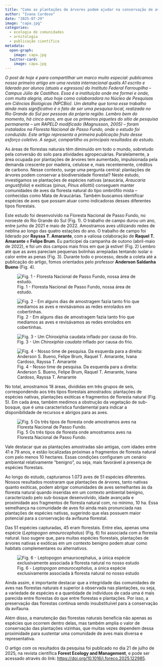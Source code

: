 ```yaml
---
title: "Como as plantações de árvores podem ajudar na conservação de aves florestais?"
author: "Ivana Cardoso"
date: "2025-07-29"
image: "capa.jpg"
categories: 
  - ecologia de comunidades
  - ornitologia
  - publicação científica
metadata:
  open-graph:
    image: capa.jpg
  twitter-card:
    image: capa.jpg
---
```

<p class="texto-secundario">
*O post de hoje é para compartilhar um marco muito especial: publicamos nosso primeiro artigo em uma revista internacional qualis A1 escrito e liderado por alunos (atuais e egressos) do Instituto Federal Farroupilha – Campus Júlio de Castilhos. Essa é a instituição onde me formei e onde, com muita alegria, atuo hoje como colaboradora no Núcleo de Pesquisas em Ciências Biológicas (NPCBio). Um detalhe que torna esse trabalho ainda mais significativo é o fato de ser uma pesquisa local, realizada no Rio Grande do Sul por pessoas da própria região. Lembro bem do momento, há cinco anos, em que os primeiros piquetes do sítio de pesquisa permanente – um RAPELD modificado (Magnusson, 2005) – foram instalados na Floresta Nacional de Passo Fundo, onde o estudo foi conduzido. Este artigo representa a primeira publicação fruto desse esforço coletivo. A seguir, compartilho os principais resultados do estudo.*
</p>

As áreas de florestas naturais têm diminuído em todo o mundo, sobretudo pela conversão do solo para atividades agropecuárias. Paralelamente, a área ocupada por plantações de árvores tem aumentado, impulsionada pela demanda crescente por madeira, celulose e, mais recentemente, créditos de carbono. Nesse contexto, surge uma pergunta central: plantações de árvores podem conservar a biodiversidade florestal? Neste estudo, investigamos se plantações de espécies nativas (araucária, *Araucaria angustifolia*) e exóticas (pinus, *Pinus elliottii*) conseguem manter comunidades de aves da floresta natural do tipo ombrófilo mista – conhecidas como Mata de Araucárias. Também buscamos identificar espécies de aves que possam atuar como indicadoras desses diferentes tipos florestais.

Este estudo foi desenvolvido na Floresta Nacional de Passo Fundo, no noroeste do Rio Grande do Sul (Fig. 1). O trabalho de campo durou um ano, entre junho de 2021 e maio de 2022. Amostramos aves utilizando redes de neblina ao longo das quatro estações do ano. O trabalho de campo foi liderado por **Rayssa T. Amarante**, com a valiosa colaboração de **Raquel T. Amarante** e **Felipe Brum**. Eu participei da campanha de outono (abril-maio de 2022), e foi um dos campos mais frios em que já estive! (Fig. 2) Lembro até que as aves pareciam pequenas bolinhas arrepiadas tentando isolar o calor entre as penas (Fig. 3). Durante todo o processo, desde a coleta até a publicação do artigo, fomos orientados pelo professor **Anderson Saldanha Bueno** (Fig. 4).

![Fig. 1 - Floresta Nacional de Passo Fundo, nossa área de estudo.](IMG_20240206.jpg){fig-align="left" class="uniform-img"}

![Fig. 2 - Em alguns dias de amostragem fazia tanto frio que medíamos as aves e revisávamos as redes enrolados em cobertinhas.](20220508072547_IMG_0760.jpg){fig-align="left" class="uniform-img"}

![Fig. 3 - Um *Chiroxiphia caudata* inflado por causa do frio.](IMG-20210730.jpg){fig-align="left" class="uniform-img"}

![Fig. 4 - Nosso time de pesquisa. Da esquerda para a direita: Anderson S. Bueno, Felipe Brum, Raquel T. Amarante, Ivana Cardoso, Rayssa T. Amarante](20250723.jpg){fig-align="left" class="uniform-img"}

No total, amostramos 18 áreas, divididas em três grupos de seis, correspondendo aos três tipos florestais amostrados: plantações de espécies nativas, plantações exóticas e fragmentos de floresta natural (Fig. 5). Em cada área, também medimos a obstrução da vegetação de sub-bosque, que é uma característica fundamental para indicar a disponibilidade de recursos e abrigos para as aves.

![Fig. 5 Os três tipos de floresta onde amostramos aves na Floresta Nacional de Passo Fundo.](forests_scheme3.png){fig-align="left"}

Vale destacar que as plantações amostradas são antigas, com idades entre 41 e 79 anos, e estão localizadas próximas a fragmentos de floresta natural com pelo menos 10 hectares. Essas condições configuram um cenário ambiental relativamente “benigno”, ou seja, mais favorável à presença de espécies florestais.

Ao longo do estudo, capturamos 1.073 aves de 51 espécies diferentes. Nossos resultados mostraram que plantações de árvores, tanto nativas quanto exóticas, podem abrigar comunidades de aves semelhantes às da floresta natural quando inseridas em um contexto ambiental benigno, caracterizado pelo sub-bosque desenvolvido, idade avançada e proximidade aos fragmentos de floresta natural com, no mínimo, 10 ha. Essa semelhança na comunidade de aves foi ainda mais pronunciada nas plantações de espécies nativas, sugerindo que elas possuem maior potencial para a conservação da avifauna florestal.

Das 51 espécies capturadas, 45 eram florestais. Entre elas, apenas uma espécie (*Leptopogon amaurocephalus*) (Fig. 6) foi associada com a floresta natural. Isso sugere que, para muitas espécies florestais, plantações de árvores nativas e exóticas em um contexto benigno podem atuar como habitats complementares ou alternativos.

![Fig. 6 - *Leptopogon amaurocephalus*, a única espécie exclusivamente associada à floresta natural no nosso estudo](Leptopogon_amaurocephalus.jpg){fig-align="left" class="uniform-img"}

Ainda assim, é importante destacar que a integridade das comunidades de aves nas florestas naturais é superior à observada nas plantações, ou seja, a variedade de espécies e a quantidade de indivíduos de cada uma é mais parecida entre florestas do que entre florestas e plantações. Por isso, a preservação das florestas continua sendo insubstituível para a conservação da avifauna.

Além disso, a manutenção das florestas naturais beneficia não apenas as espécies que ocorrem dentro delas, mas também amplia o valor de conservação das plantações vizinhas, que muitas vezes dependem dessa proximidade para sustentar uma comunidade de aves mais diversa e representativa.

O artigo com os resultados da pesquisa foi publicado no dia 21 de julho de 2025, na revista científica **Forest Ecology and Management**, e pode ser acessado através do link: <https://doi.org/10.1016/j.foreco.2025.122985>.
